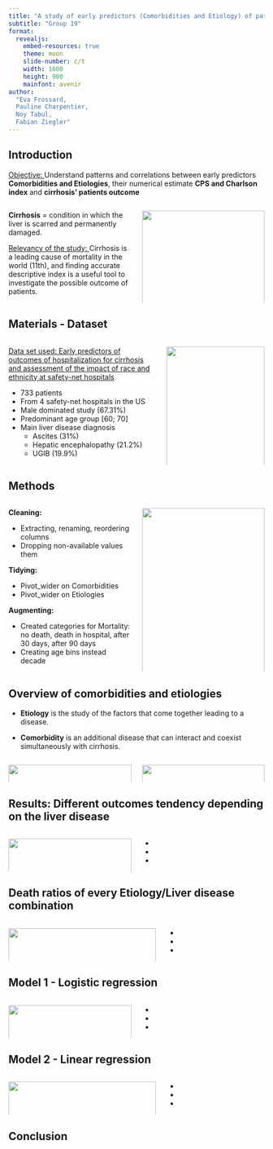 ```yaml
---
title: "A study of early predictors (Comorbidities and Etiology) of patient's outcome after cirrhosis hospitalization"
subtitle: "Group 19"
format: 
  revealjs:
    embed-resources: true
    theme: moon
    slide-number: c/t
    width: 1600
    height: 900
    mainfont: avenir
author:
  "Eva Frossard,
  Pauline Charpentier,
  Noy Tabul,
  Fabian Ziegler"
---
```


## Introduction 

<u>Objective: </u> Understand patterns and correlations between early predictors
**Comorbidities and Etiologies**, their numerical estimate **CPS and Charlson index** 
and **cirrhosis' patients outcome** \  

:::: {.columns}

::: {.column width="50%"}

**Cirrhosis** = condition in which the liver is scarred and permanently damaged.

<u>Relevancy of the study: </u> Cirrhosis is a leading cause of mortality in the 
world (11th), and finding accurate descriptive index is a useful tool to 
investigate the possible outcome of patients. 

:::

::: {.column width="50%"}

![](../doc/scheme.png){width="100%"}

:::
:::: 

## Materials - Dataset

:::: {.columns}
::: {.column width="60%"}
<u> Data set used: </u> [Early predictors of outcomes of hospitalization for cirrhosis and assessment of the impact of race and ethnicity at safety-net hospitals](https://datadryad.org/stash/dataset/doi:10.5061/dryad.6gt88dv)

- 733 patients 
- From 4 safety-net hospitals in the US    
- Male dominated study (67.31%)
- Predominant age group [60; 70]
- Main liver disease diagnosis 
  * Ascites (31%)
  * Hepatic encephalopathy (21.2%)
  * UGIB (19.9%)
:::

::: {.column width="40%"}
![](../results/plots/Age_gender2.png){width="100%"}

![](../results/plots/Overview_LD.png){width="100%"}
:::

:::: 

## Methods

:::: {.columns}

::: {.column width="50%"}

<b>Cleaning: </b>

- Extracting, renaming, reordering columns
- Dropping non-available values them

<b>Tidying:</b>

- Pivot_wider on Comorbidities
- Pivot_wider on Etiologies

<b>Augmenting:</b>

-   Created categories for Mortality: no death, death in hospital, after 30 days, after 90 days
-   Creating age bins instead decade
:::

::: {.column width="50%"}

![](../doc/workflow.png){width="100%"}
:::

::::

## Overview of comorbidities and etiologies

-   **Etiology** is the study of the factors that come together leading to a disease.

-   **Comorbidity** is an additional disease that can interact and coexist simultaneously with cirrhosis.

::: columns
::: {.column width="50%"}
![](../results/plots/Overview_Etiology.png){width="100%"}
:::

::: {.column width="50%"}
![](../results/plots/Overview_Comorbidities.png){width="100%"}
:::
:::

## Results: Different outcomes tendency depending on the liver disease

:::: {.columns}

::: {.column width="50%"}
![](../results/plots/LD_Mortality.png){width="100%"}

:::

::: {.column width="50%"}
- 
- 
- 
:::
::::

## Death ratios of every Etiology/Liver disease combination

:::: {.columns}

::: {.column width="60%"}
![](../results/plots/Tile_plot_mortality.png){width="100%"}

:::

::: {.column width="40%"}
- 
- 
- 
:::
::::


## Model 1 - Logistic regression 

:::: {.columns}

::: {.column width="50%"}
![](../results/plots/){width="100%"}

:::

::: {.column width="50%"}
- 
- 
- 
:::
::::


## Model 2 - Linear regression

:::: {.columns}

::: {.column width="60%"}
![](../results/plots/Significance_plot_CPS.png){width="100%"}

:::

::: {.column width="40%"}
- 
- 
- 
:::
::::

## Conclusion


